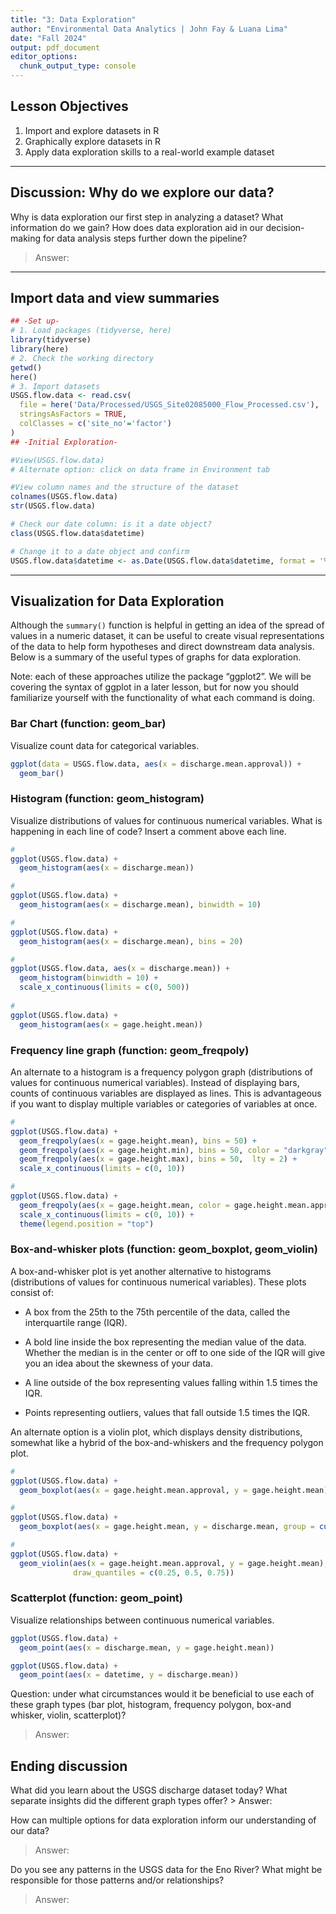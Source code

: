 ```yaml
---
title: "3: Data Exploration"
author: "Environmental Data Analytics | John Fay & Luana Lima"
date: "Fall 2024"
output: pdf_document
editor_options: 
  chunk_output_type: console
---
```


## Lesson Objectives
1. Import and explore datasets in R
2. Graphically explore datasets in R
3. Apply data exploration skills to a real-world example dataset

---

## Discussion: Why do we explore our data?

Why is data exploration our first step in analyzing a dataset? What information do we gain? How does data exploration aid in our decision-making for data analysis steps further down the pipeline?

>Answer: 

---

## Import data and view summaries

```r
## -Set up-
# 1. Load packages (tidyverse, here)
library(tidyverse)
library(here)
# 2. Check the working directory
getwd()
here()
# 3. Import datasets
USGS.flow.data <- read.csv(
  file = here('Data/Processed/USGS_Site02085000_Flow_Processed.csv'),
  stringsAsFactors = TRUE,
  colClasses = c('site_no'='factor')
)
## -Initial Exploration-

#View(USGS.flow.data)
# Alternate option: click on data frame in Environment tab

#View column names and the structure of the dataset
colnames(USGS.flow.data)
str(USGS.flow.data)

# Check our date column: is it a date object?
class(USGS.flow.data$datetime)

# Change it to a date object and confirm
USGS.flow.data$datetime <- as.Date(USGS.flow.data$datetime, format = '%Y-%m-%d')

```

---

## Visualization for Data Exploration
Although the `summary()` function is helpful in getting an idea of the spread of values in a numeric dataset, it can be useful to create visual representations of the data to help form hypotheses and direct downstream data analysis. Below is a summary of the useful types of graphs for data exploration.

Note: each of these approaches utilize the package "ggplot2". We will be covering the syntax of ggplot in a later lesson, but for now you should familiarize yourself with the functionality of what each command is doing.

### Bar Chart (function: geom_bar)

Visualize count data for categorical variables. 

```r
ggplot(data = USGS.flow.data, aes(x = discharge.mean.approval)) +
  geom_bar()
```

### Histogram (function: geom_histogram)
Visualize distributions of values for continuous numerical variables. What is happening in each line of code? Insert a comment above each line.

```r
# 
ggplot(USGS.flow.data) +
  geom_histogram(aes(x = discharge.mean))

# 
ggplot(USGS.flow.data) +
  geom_histogram(aes(x = discharge.mean), binwidth = 10)

# 
ggplot(USGS.flow.data) +
  geom_histogram(aes(x = discharge.mean), bins = 20)

# 
ggplot(USGS.flow.data, aes(x = discharge.mean)) +
  geom_histogram(binwidth = 10) + 
  scale_x_continuous(limits = c(0, 500))
  
# 
ggplot(USGS.flow.data) +
  geom_histogram(aes(x = gage.height.mean))

```


### Frequency line graph (function: geom_freqpoly)
An alternate to a histogram is a frequency polygon graph (distributions of values for continuous numerical variables). Instead of displaying bars,  counts of continuous variables are displayed as lines. This is advantageous if you want to display multiple variables or categories of variables at once.

```r
#
ggplot(USGS.flow.data) +
  geom_freqpoly(aes(x = gage.height.mean), bins = 50) +
  geom_freqpoly(aes(x = gage.height.min), bins = 50, color = "darkgray") +
  geom_freqpoly(aes(x = gage.height.max), bins = 50,  lty = 2) +
  scale_x_continuous(limits = c(0, 10))

#
ggplot(USGS.flow.data) +
  geom_freqpoly(aes(x = gage.height.mean, color = gage.height.mean.approval), bins = 50) +
  scale_x_continuous(limits = c(0, 10)) +
  theme(legend.position = "top")

```


### Box-and-whisker plots (function: geom_boxplot, geom_violin)
A box-and-whisker plot is yet another alternative to histograms (distributions of values for continuous numerical variables). These plots consist of: 

* A box from the 25th to the 75th percentile of the data, called the interquartile range (IQR).

* A bold line inside the box representing the median value of the data. Whether the median is in the center or off to one side of the IQR will give you an idea about the skewness of your data.

* A line outside of the box representing values falling within 1.5 times the IQR. 

* Points representing outliers, values that fall outside 1.5 times the IQR. 

An alternate option is a violin plot, which displays density distributions, somewhat like a hybrid of the box-and-whiskers and the frequency polygon plot.

```r
#
ggplot(USGS.flow.data) +
  geom_boxplot(aes(x = gage.height.mean.approval, y = gage.height.mean))

#
ggplot(USGS.flow.data) +
  geom_boxplot(aes(x = gage.height.mean, y = discharge.mean, group = cut_width(gage.height.mean, 1)))

#
ggplot(USGS.flow.data) +
  geom_violin(aes(x = gage.height.mean.approval, y = gage.height.mean), 
              draw_quantiles = c(0.25, 0.5, 0.75))
```

### Scatterplot (function: geom_point)
Visualize relationships between continuous numerical variables.

```r
ggplot(USGS.flow.data) +
  geom_point(aes(x = discharge.mean, y = gage.height.mean))

ggplot(USGS.flow.data) +
  geom_point(aes(x = datetime, y = discharge.mean))
```

Question: under what circumstances would it be beneficial to use each of these graph types (bar plot, histogram, frequency polygon, box-and whisker, violin, scatterplot)?

> Answer: 

## Ending discussion
What did you learn about the USGS discharge dataset today? What separate insights did the different graph types offer?
> Answer: 


How can multiple options for data exploration inform our understanding of our data?

> Answer: 


Do you see any patterns in the USGS data for the Eno River? What might be responsible for those patterns and/or relationships?

> Answer: 


